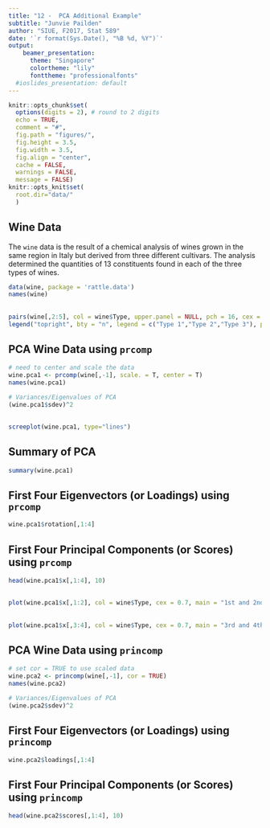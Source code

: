 ```yaml
---
title: "12 -  PCA Additional Example"
subtitle: "Junvie Pailden"   
author: "SIUE, F2017, Stat 589"
date: '`r format(Sys.Date(), "%B %d, %Y")`'
output: 
    beamer_presentation:
      theme: "Singapore"
      colortheme: "lily"
      fonttheme: "professionalfonts"
  #ioslides_presentation: default
---
```


```r
knitr::opts_chunk$set(
  options(digits = 2), # round to 2 digits
  echo = TRUE,
  comment = "#",
  fig.path = "figures/",
  fig.height = 3.5,
  fig.width = 3.5,
  fig.align = "center",
  cache = FALSE,
  warnings = FALSE,
  message = FALSE)
knitr::opts_knit$set(
  root.dir="data/"
  )
```

## Wine Data

The `wine` data is the result of a chemical analysis of wines grown in the same region in Italy but derived from three different cultivars. The analysis determined the quantities of 13 constituents found in each of the three types of wines.  

```r
data(wine, package = 'rattle.data')
names(wine)
```

## 

```r
pairs(wine[,2:5], col = wine$Type, upper.panel = NULL, pch = 16, cex = 0.5)
legend("topright", bty = "n", legend = c("Type 1","Type 2","Type 3"), pch = 16, col = c("black","red","green"), xpd = T, cex = 1, y.intersp = 0.5)
```




## PCA Wine Data using `prcomp`

```r
# need to center and scale the data
wine.pca1 <- prcomp(wine[,-1], scale. = T, center = T)
names(wine.pca1)

# Variances/Eigenvalues of PCA
(wine.pca1$sdev)^2
```





##

```r
screeplot(wine.pca1, type="lines")
```

## Summary of PCA

```r
summary(wine.pca1)
```

## First Four Eigenvectors (or Loadings) using `prcomp`

```r
wine.pca1$rotation[,1:4]
```

## First Four Principal Components (or Scores) using `prcomp`

```r
head(wine.pca1$x[,1:4], 10)
```


## 

```r
plot(wine.pca1$x[,1:2], col = wine$Type, cex = 0.7, main = "1st and 2nd PC's")
```


##

```r
plot(wine.pca1$x[,3:4], col = wine$Type, cex = 0.7, main = "3rd and 4th PC's")
```



## PCA Wine Data using `princomp`

```r
# set cor = TRUE to use scaled data
wine.pca2 <- princomp(wine[,-1], cor = TRUE)
names(wine.pca2)

# Variances/Eigenvalues of PCA
(wine.pca2$sdev)^2
```

## First Four Eigenvectors (or Loadings) using `princomp`

```r
wine.pca2$loadings[,1:4]
```

## First Four Principal Components (or Scores) using `princomp`

```r
head(wine.pca2$scores[,1:4], 10)
```